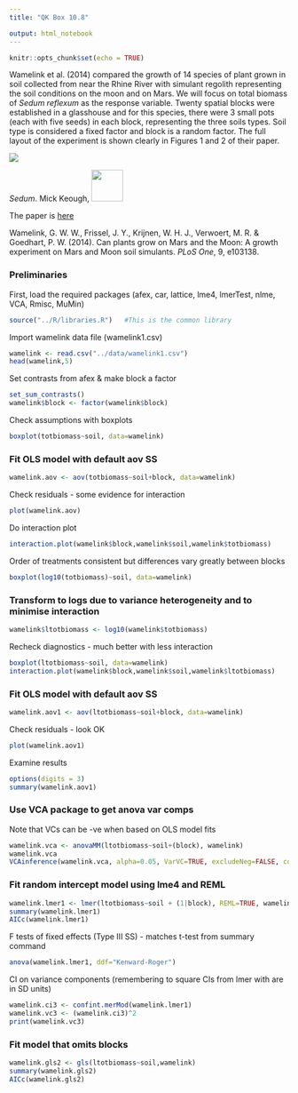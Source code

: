 ```yaml
---
title: "QK Box 10.8"

output: html_notebook
---
```


```r
knitr::opts_chunk$set(echo = TRUE)
```

Wamelink et al. (2014) compared the growth of 14 species of plant grown in soil collected from near the Rhine River with simulant regolith representing the soil conditions on the moon and on Mars. We will focus on total biomass of *Sedum reflexum* as the response variable. Twenty spatial blocks were established in a glasshouse and for this species, there were 3 small pots (each with five seeds) in each block, representing the three soils types. Soil type is considered a fixed factor and block is a random factor. The full layout of the experiment is shown clearly in Figures 1 and 2 of their paper.

![](../media/Sedum.jpg)

*Sedum*. Mick Keough, ![](../media/by.png){width="57"}

The paper is [here](https://doi.org/10.1371/journal.pone.0103138)

Wamelink, G. W. W., Frissel, J. Y., Krijnen, W. H. J., Verwoert, M. R. & Goedhart, P. W. (2014). Can plants grow on Mars and the Moon: A growth experiment on Mars and Moon soil simulants. *PLoS One*, 9, e103138.

### Preliminaries

First, load the required packages (afex, car, lattice, lme4, lmerTest, nlme, VCA, Rmisc, MuMin)

```r
source("../R/libraries.R")   #This is the common library
```

Import wamelink data file (wamelink1.csv)

```r
wamelink <- read.csv("../data/wamelink1.csv")
head(wamelink,5)

```

Set contrasts from afex & make block a factor

```r
set_sum_contrasts()
wamelink$block <- factor(wamelink$block)
```

Check assumptions with boxplots

```r
boxplot(totbiomass~soil, data=wamelink)
```

### Fit OLS model with default aov SS

```r
wamelink.aov <- aov(totbiomass~soil+block, data=wamelink)
```

Check residuals - some evidence for interaction

```r
plot(wamelink.aov)
```

Do interaction plot

```r
interaction.plot(wamelink$block,wamelink$soil,wamelink$totbiomass)
```

Order of treatments consistent but differences vary greatly between blocks

```r
boxplot(log10(totbiomass)~soil, data=wamelink)
```

### Transform to logs due to variance heterogeneity and to minimise interaction

```r
wamelink$ltotbiomass <- log10(wamelink$totbiomass)
```

Recheck diagnostics - much better with less interaction

```r
boxplot(ltotbiomass~soil, data=wamelink)
interaction.plot(wamelink$block,wamelink$soil,wamelink$ltotbiomass)
```

### Fit OLS model with default aov SS

```r
wamelink.aov1 <- aov(ltotbiomass~soil+block, data=wamelink)
```

Check residuals - look OK

```r
plot(wamelink.aov1)
```

Examine results

```r
options(digits = 3)
summary(wamelink.aov1)
```

### Use VCA package to get anova var comps

Note that VCs can be -ve when based on OLS model fits

```r
wamelink.vca <- anovaMM(ltotbiomass~soil+(block), wamelink)
wamelink.vca
VCAinference(wamelink.vca, alpha=0.05, VarVC=TRUE, excludeNeg=FALSE, constrainCI=FALSE)
```

### Fit random intercept model using lme4 and REML

```r
wamelink.lmer1 <- lmer(ltotbiomass~soil + (1|block), REML=TRUE, wamelink)
summary(wamelink.lmer1)
AICc(wamelink.lmer1)
```

F tests of fixed effects (Type III SS) - matches t-test from summary command

```r
anova(wamelink.lmer1, ddf="Kenward-Roger")
```

CI on variance components (remembering to square CIs from lmer with are in SD units)

```r
wamelink.ci3 <- confint.merMod(wamelink.lmer1)
wamelink.vc3 <- (wamelink.ci3)^2
print(wamelink.vc3)
```

### Fit model that omits blocks

```r
wamelink.gls2 <- gls(ltotbiomass~soil,wamelink)
summary(wamelink.gls2)
AICc(wamelink.gls2)
```
